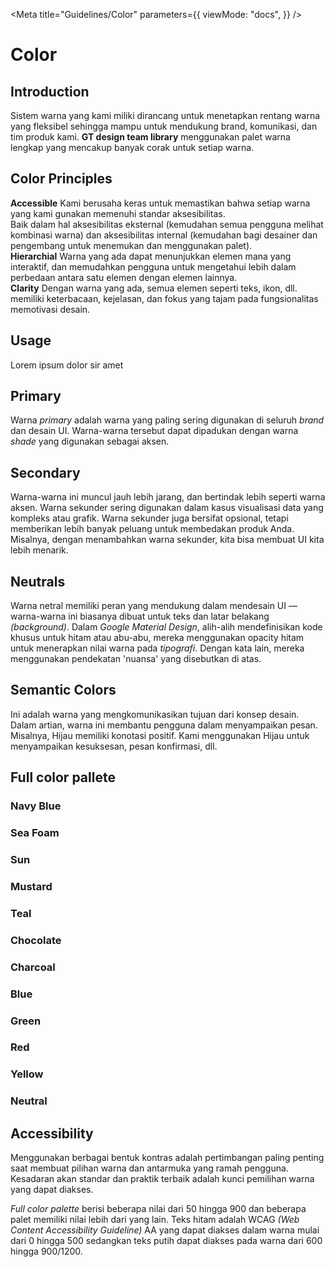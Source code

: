 
<Meta
  title="Guidelines/Color"
  parameters={{
    viewMode: "docs",
  }}
/>

<style>{`
  .link-list {
    display: grid;
    grid-template-columns: 2fr 2fr 2fr;
    grid-template-rows: 1fr;
  }

  .link-item {
    display: block;
    padding: 20px 30px 20px 15px;
    color: #333333;
    display: flex;
    align-items: flex-start;
  }

  .link-item strong {
    font-weight: 700;
    font-size: 18px;
    display: block;
    margin-bottom: 2px;
  }

  .link-item span {
    font-size: 14px;
    line-height: 20px;
    text-align: justify;
  }
`}</style>

# Color

## Introduction

Sistem warna yang kami miliki dirancang untuk menetapkan rentang warna yang fleksibel sehingga mampu untuk mendukung brand, komunikasi, dan tim produk kami. **GT design team library** menggunakan palet warna lengkap yang mencakup banyak corak untuk setiap warna.

## Color Principles

<div className="link-list">
  <div className="link-item">
    <span>
      <strong>Accessible</strong>
      Kami berusaha keras untuk memastikan bahwa setiap warna yang kami gunakan memenuhi
      standar aksesibilitas.
      <br />
      Baik dalam hal aksesibilitas eksternal (kemudahan semua pengguna melihat kombinasi
      warna) dan aksesibilitas internal (kemudahan bagi desainer dan pengembang untuk
      menemukan dan menggunakan palet).
    </span>
  </div>
  <div className="link-item">
    <span>
      <strong>Hierarchial</strong>
      Warna yang ada dapat menunjukkan elemen mana yang interaktif, dan memudahkan
      pengguna untuk mengetahui lebih dalam perbedaan antara satu elemen dengan elemen
      lainnya.
    </span>
  </div>
  <div className="link-item">
    <span>
      <strong>Clarity</strong>
      Dengan warna yang ada, semua elemen seperti teks, ikon, dll. memiliki keterbacaan,
      kejelasan, dan fokus yang tajam pada fungsionalitas memotivasi desain.
    </span>
  </div>
</div>

## Usage

Lorem ipsum dolor sir amet

## Primary

Warna _primary_ adalah warna yang paling sering digunakan di seluruh _brand_ dan desain UI. Warna-warna tersebut dapat dipadukan dengan warna _shade_ yang digunakan sebagai aksen.

<ColorPalette>
  <ColorItem
    title="$primary-navy-blue"
    subtitle="Navy Blue"
    colors={{ NavyBlue: "#1d7ec3" }}
  />
  <ColorItem
    title="$primary-sea-foam"
    subtitle="Sea Foam"
    colors={{ SeaFoam: "#bfdce5" }}
  />
  <ColorItem title="$primary-sun" subtitle="Sun" colors={{ Sun: "#f5a821" }} />
  <ColorItem
    title="$primary-mustard"
    subtitle="Mustard"
    colors={{ Mustard: "#ffe35b" }}
  />
</ColorPalette>

## Secondary

Warna-warna ini muncul jauh lebih jarang, dan bertindak lebih seperti warna aksen. Warna sekunder sering digunakan dalam kasus visualisasi data yang kompleks atau grafik. Warna sekunder juga bersifat opsional, tetapi memberikan lebih banyak peluang untuk membedakan produk Anda. Misalnya, dengan menambahkan warna sekunder, kita bisa membuat UI kita lebih menarik.

<ColorPalette>
  <ColorItem
    title="$secondary-charcoal"
    subtitle="Charcoal"
    colors={{ Charcoal: "#36454f" }}
  />
  <ColorItem
    title="$secondary-teal"
    subtitle="Teal"
    colors={{ Teal: "#08c4b2" }}
  />
  <ColorItem
    title="$secondary-chocolate"
    subtitle="Chocolate"
    colors={{ Chocolate: "#c3621d" }}
  />
</ColorPalette>

## Neutrals

Warna netral memiliki peran yang mendukung dalam mendesain UI — warna-warna ini biasanya dibuat untuk teks dan latar belakang _(background)_. Dalam _Google Material Design_, alih-alih mendefinisikan kode khusus untuk hitam atau abu-abu, mereka menggunakan opacity hitam untuk menerapkan nilai warna pada _tipografi_. Dengan kata lain, mereka menggunakan pendekatan 'nuansa' yang disebutkan di atas.

<ColorPalette>
  <ColorItem
    title="$neutral-0"
    subtitle="White"
    colors={{ White: "#ffffff" }}
  />
  <ColorItem
    title="$neutral-1200"
    subtitle="Black"
    colors={{ Black: "#000000" }}
  />
</ColorPalette>

## Semantic Colors

Ini adalah warna yang mengkomunikasikan tujuan dari konsep desain. Dalam artian, warna ini membantu pengguna dalam menyampaikan pesan. Misalnya, Hijau memiliki konotasi positif. Kami menggunakan Hijau untuk menyampaikan kesuksesan, pesan konfirmasi, dll.

<ColorPalette>
  <ColorItem
    title="$semantic-success"
    subtitle="Success"
    colors={{ Success: "#0ca750" }}
  />
  <ColorItem
    title="$semantic-link"
    subtitle="Link"
    colors={{ Link: "#2079c3" }}
  />
  <ColorItem
    title="$semantic-error"
    subtitle="Error"
    colors={{ Error: "#db3e3e" }}
  />
  <ColorItem
    title="$semantic-warning"
    subtitle="Warning"
    colors={{ Warning: "#ffbc00" }}
  />
</ColorPalette>

## Full color pallete

### Navy Blue

<ColorPalette>
  <ColorItem
    title="$navy-blue-50"
    subtitle="Navy Blue 50"
    colors={{ NavyBlue50: "#d2e5f3" }}
  />
  <ColorItem
    title="$navy-blue-100"
    subtitle="Navy Blue 100"
    colors={{ NavyBlue100: "#bbd8ed" }}
  />
  <ColorItem
    title="$navy-blue-200"
    subtitle="Navy Blue 200"
    colors={{ NavyBlue200: "#a5cbe7" }}
  />
  <ColorItem
    title="$navy-blue-300"
    subtitle="Navy Blue 300"
    colors={{ NavyBlue300: "#8ebee1" }}
  />
  <ColorItem
    title="$navy-blue-400"
    subtitle="Navy Blue 400"
    colors={{ NavyBlue400: "#77b1db" }}
  />
  <ColorItem
    title="$navy-blue-500"
    subtitle="Navy Blue 500"
    colors={{ NavyBlue500: "#61a4d5" }}
  />
  <ColorItem
    title="$navy-blue-600"
    subtitle="Navy Blue 600"
    colors={{ NavyBlue600: "#4a97cf" }}
  />
  <ColorItem
    title="$navy-blue-700"
    subtitle="Navy Blue 700"
    colors={{ NavyBlue700: "#348ac9" }}
  />
  <ColorItem
    title="$navy-blue-800"
    subtitle="Navy Blue 800"
    colors={{ NavyBlue800: "#1d7ec3" }}
  />
  <ColorItem
    title="$navy-blue-900"
    subtitle="Navy Blue 900"
    colors={{ NavyBlue900: "#1a71b0" }}
  />
</ColorPalette>

### Sea Foam

<ColorPalette>
  <ColorItem
    title="$sea-foam-50"
    subtitle="Sea Foam 50"
    colors={{ SeaFoam50: "#e5f1f5" }}
  />
  <ColorItem
    title="$sea-foam-100"
    subtitle="Sea Foam 100"
    colors={{ SeaFoam100: "#bfdce5" }}
  />
  <ColorItem
    title="$sea-foam-200"
    subtitle="Sea Foam 200"
    colors={{ SeaFoam200: "#91c7d9" }}
  />
  <ColorItem
    title="$sea-foam-300"
    subtitle="Sea Foam 300"
    colors={{ SeaFoam300: "#61b3d0" }}
  />
  <ColorItem
    title="$sea-foam-400"
    subtitle="Sea Foam 400"
    colors={{ SeaFoam400: "#3ea5cc" }}
  />
  <ColorItem
    title="$sea-foam-500"
    subtitle="Sea Foam 500"
    colors={{ SeaFoam500: "#1697c8" }}
  />
  <ColorItem
    title="$sea-foam-600"
    subtitle="Sea Foam 600"
    colors={{ SeaFoam600: "#0f8abb" }}
  />
  <ColorItem
    title="$sea-foam-700"
    subtitle="Sea Foam 700"
    colors={{ SeaFoam700: "#0079a9" }}
  />
  <ColorItem
    title="$sea-foam-800"
    subtitle="Sea Foam 800"
    colors={{ SeaFoam800: "#006896" }}
  />
  <ColorItem
    title="$sea-foam-900"
    subtitle="Sea Foam 900"
    colors={{ SeaFoam900: "#004a78" }}
  />
</ColorPalette>

### Sun

<ColorPalette>
  <ColorItem title="$sun-50" subtitle="Sun 50" colors={{ Sun50: "#fef6e9" }} />
  <ColorItem
    title="$sun-100"
    subtitle="Sun 100"
    colors={{ Sun100: "#fdeed3" }}
  />
  <ColorItem
    title="$sun-200"
    subtitle="Sun 200"
    colors={{ Sun200: "#fce5bc" }}
  />
  <ColorItem
    title="$sun-300"
    subtitle="Sun 300"
    colors={{ Sun300: "#fbdca6" }}
  />
  <ColorItem
    title="$sun-400"
    subtitle="Sun 400"
    colors={{ Sun400: "#fad490" }}
  />
  <ColorItem
    title="$sun-500"
    subtitle="Sun 500"
    colors={{ Sun500: "#f9cb7a" }}
  />
  <ColorItem
    title="$sun-600"
    subtitle="Sun 600"
    colors={{ Sun600: "#f8c264" }}
  />
  <ColorItem
    title="$sun-700"
    subtitle="Sun 700"
    colors={{ Sun700: "#f7b94d" }}
  />
  <ColorItem
    title="$sun-800"
    subtitle="Sun 800"
    colors={{ Sun800: "#f5a821" }}
  />
  <ColorItem
    title="$sun-900"
    subtitle="Sun 900"
    colors={{ Sun900: "#dd971e" }}
  />
</ColorPalette>

### Mustard

<ColorPalette>
  <ColorItem
    title="$mustard-50"
    subtitle="Mustard 50"
    colors={{ Mustard50: "#fff9d8" }}
  />
  <ColorItem
    title="$mustard-100"
    subtitle="Mustard 100"
    colors={{ Mustard100: "#fff6cb" }}
  />
  <ColorItem
    title="$mustard-200"
    subtitle="Mustard 200"
    colors={{ Mustard200: "#fff3ba" }}
  />
  <ColorItem
    title="$mustard-300"
    subtitle="Mustard 300"
    colors={{ Mustard300: "#fff0a3" }}
  />
  <ColorItem
    title="$mustard-400"
    subtitle="Mustard 400"
    colors={{ Mustard400: "#ffea84" }}
  />
  <ColorItem
    title="$mustard-500"
    subtitle="Mustard 500"
    colors={{ Mustard500: "#ffe35b" }}
  />
  <ColorItem
    title="$mustard-600"
    subtitle="Mustard 600"
    colors={{ Mustard600: "#e9ca3d" }}
  />
  <ColorItem
    title="$mustard-700"
    subtitle="Mustard 700"
    colors={{ Mustard700: "#d7b323" }}
  />
  <ColorItem
    title="$mustard-800"
    subtitle="Mustard 800"
    colors={{ Mustard800: "#af9125" }}
  />
  <ColorItem
    title="$mustard-900"
    subtitle="Mustard 900"
    colors={{ Mustard900: "#8f7726" }}
  />
</ColorPalette>

### Teal

<ColorPalette>
  <ColorItem
    title="$teal-50"
    subtitle="Teal 50"
    colors={{ Teal50: "#ddf5f2" }}
  />
  <ColorItem
    title="$teal-100"
    subtitle="Teal 100"
    colors={{ Teal100: "#cdf7ef" }}
  />
  <ColorItem
    title="$teal-200"
    subtitle="Teal 200"
    colors={{ Teal200: "#b3f2e6" }}
  />
  <ColorItem
    title="$teal-300"
    subtitle="Teal 300"
    colors={{ Teal300: "#7dead5" }}
  />
  <ColorItem
    title="$teal-400"
    subtitle="Teal 400"
    colors={{ Teal400: "#24e0c5" }}
  />
  <ColorItem
    title="$teal-500"
    subtitle="Teal 500"
    colors={{ Teal500: "#08c4b2" }}
  />
  <ColorItem
    title="$teal-600"
    subtitle="Teal 600"
    colors={{ Teal600: "#00a99c" }}
  />
  <ColorItem
    title="$teal-700"
    subtitle="Teal 700"
    colors={{ Teal700: "#0b968f" }}
  />
  <ColorItem
    title="$teal-800"
    subtitle="Teal 800"
    colors={{ Teal800: "#067c7c" }}
  />
  <ColorItem
    title="$teal-900"
    subtitle="Teal 900"
    colors={{ Teal900: "#026661" }}
  />
</ColorPalette>

### Chocolate

<ColorPalette>
  <ColorItem
    title="$chocolate-50"
    subtitle="Chocolate 50"
    colors={{ Chocolate50: "#faf3e3" }}
  />
  <ColorItem
    title="$chocolate-100"
    subtitle="Chocolate 100"
    colors={{ Chocolate100: "#f4e0b8" }}
  />
  <ColorItem
    title="$chocolate-200"
    subtitle="Chocolate 200"
    colors={{ Chocolate200: "#edcc8a" }}
  />
  <ColorItem
    title="$chocolate-300"
    subtitle="Chocolate 300"
    colors={{ Chocolate300: "#e7b95e" }}
  />
  <ColorItem
    title="$chocolate-400"
    subtitle="Chocolate 400"
    colors={{ Chocolate400: "#e3aa41" }}
  />
  <ColorItem
    title="$chocolate-500"
    subtitle="Chocolate 500"
    colors={{ Chocolate500: "#e09d30" }}
  />
  <ColorItem
    title="$chocolate-600"
    subtitle="Chocolate 600"
    colors={{ Chocolate600: "#dc922b" }}
  />
  <ColorItem
    title="$chocolate-700"
    subtitle="Chocolate 700"
    colors={{ Chocolate700: "#d58426" }}
  />
  <ColorItem
    title="$chocolate-800"
    subtitle="Chocolate 800"
    colors={{ Chocolate800: "#cf7722" }}
  />
  <ColorItem
    title="$chocolate-900"
    subtitle="Chocolate 900"
    colors={{ Chocolate900: "#c3621d" }}
  />
</ColorPalette>

### Charcoal

<ColorPalette>
  <ColorItem
    title="$charcoal-50"
    subtitle="Charcoal 50"
    colors={{ Charcoal50: "#ebeff2" }}
  />
  <ColorItem
    title="$charcoal-100"
    subtitle="Charcoal 100"
    colors={{ Charcoal100: "#ced7dd" }}
  />
  <ColorItem
    title="$charcoal-200"
    subtitle="Charcoal 200"
    colors={{ Charcoal200: "#afbdc6" }}
  />
  <ColorItem
    title="$charcoal-300"
    subtitle="Charcoal 300"
    colors={{ Charcoal300: "#8fa2af" }}
  />
  <ColorItem
    title="$charcoal-400"
    subtitle="Charcoal 400"
    colors={{ Charcoal400: "#788e9d" }}
  />
  <ColorItem
    title="$charcoal-500"
    subtitle="Charcoal 500"
    colors={{ Charcoal500: "#607a8c" }}
  />
  <ColorItem
    title="$charcoal-600"
    subtitle="Charcoal 600"
    colors={{ Charcoal600: "#546c7a" }}
  />
  <ColorItem
    title="$charcoal-700"
    subtitle="Charcoal 700"
    colors={{ Charcoal700: "#445864" }}
  />
  <ColorItem
    title="$charcoal-800"
    subtitle="Charcoal 800"
    colors={{ Charcoal800: "#36454f" }}
  />
  <ColorItem
    title="$charcoal-900"
    subtitle="Charcoal 900"
    colors={{ Charcoal900: "#253038" }}
  />
</ColorPalette>

### Blue

<ColorPalette>
  <ColorItem
    title="$blue-50"
    subtitle="Blue 50"
    colors={{ Blue50: "#e9f8ff" }}
  />
  <ColorItem
    title="$blue-100"
    subtitle="Blue 100"
    colors={{ Blue100: "#dcf2ff" }}
  />
  <ColorItem
    title="$blue-200"
    subtitle="Blue 200"
    colors={{ Blue200: "#c7e4f9" }}
  />
  <ColorItem
    title="$blue-300"
    subtitle="Blue 300"
    colors={{ Blue300: "#a1d2f8" }}
  />
  <ColorItem
    title="$blue-400"
    subtitle="Blue 400"
    colors={{ Blue400: "#56adf5" }}
  />
  <ColorItem
    title="$blue-500"
    subtitle="Blue 500"
    colors={{ Blue500: "#3896e3" }}
  />
  <ColorItem
    title="$blue-600"
    subtitle="Blue 600"
    colors={{ Blue600: "#2b87d3" }}
  />
  <ColorItem
    title="$blue-700"
    subtitle="Blue 700"
    colors={{ Blue700: "#2079c3" }}
  />
  <ColorItem
    title="$blue-800"
    subtitle="Blue 800"
    colors={{ Blue800: "#116daa" }}
  />
  <ColorItem
    title="$blue-900"
    subtitle="Blue 900"
    colors={{ Blue900: "#0c5689" }}
  />
</ColorPalette>

### Green

<ColorPalette>
  <ColorItem
    title="$green-50"
    subtitle="Green 50"
    colors={{ Green50: "#ebf9eb" }}
  />
  <ColorItem
    title="$green-100"
    subtitle="Green 100"
    colors={{ Green100: "#d7f4d7" }}
  />
  <ColorItem
    title="$green-200"
    subtitle="Green 200"
    colors={{ Green200: "#c2f2bd" }}
  />
  <ColorItem
    title="$green-300"
    subtitle="Green 300"
    colors={{ Green300: "#98e58e" }}
  />
  <ColorItem
    title="$green-400"
    subtitle="Green 400"
    colors={{ Green400: "#75dd66" }}
  />
  <ColorItem
    title="$green-500"
    subtitle="Green 500"
    colors={{ Green500: "#59cb59" }}
  />
  <ColorItem
    title="$green-600"
    subtitle="Green 600"
    colors={{ Green600: "#2bb656" }}
  />
  <ColorItem
    title="$green-700"
    subtitle="Green 700"
    colors={{ Green700: "#0ca750" }}
  />
  <ColorItem
    title="$green-800"
    subtitle="Green 800"
    colors={{ Green800: "#008b46" }}
  />
  <ColorItem
    title="$green-900"
    subtitle="Green 900"
    colors={{ Green900: "#006b40" }}
  />
</ColorPalette>

### Red

<ColorPalette>
  <ColorItem title="$red-50" subtitle="Red 50" colors={{ Red50: "#ffeae9" }} />
  <ColorItem
    title="$red-100"
    subtitle="Red 100"
    colors={{ Red100: "#ffd5d2" }}
  />
  <ColorItem
    title="$red-200"
    subtitle="Red 200"
    colors={{ Red200: "#ffb8b1" }}
  />
  <ColorItem
    title="$red-300"
    subtitle="Red 300"
    colors={{ Red300: "#ff9c8f" }}
  />
  <ColorItem
    title="$red-400"
    subtitle="Red 400"
    colors={{ Red400: "#ff7f6e" }}
  />
  <ColorItem
    title="$red-500"
    subtitle="Red 500"
    colors={{ Red500: "#f76054" }}
  />
  <ColorItem
    title="$red-600"
    subtitle="Red 600"
    colors={{ Red600: "#ed4c42" }}
  />
  <ColorItem
    title="$red-700"
    subtitle="Red 700"
    colors={{ Red700: "#db3e3e" }}
  />
  <ColorItem
    title="$red-800"
    subtitle="Red 800"
    colors={{ Red800: "#c63434" }}
  />
  <ColorItem
    title="$red-900"
    subtitle="Red 900"
    colors={{ Red900: "#992222" }}
  />
</ColorPalette>

### Yellow

<ColorPalette>
  <ColorItem
    title="$yellow-50"
    subtitle="Yellow 50"
    colors={{ Yellow50: "#fff8e2" }}
  />
  <ColorItem
    title="$yellow-100"
    subtitle="Yellow 100"
    colors={{ Yellow100: "#fdefcd" }}
  />
  <ColorItem
    title="$yellow-200"
    subtitle="Yellow 200"
    colors={{ Yellow200: "#ffe99a" }}
  />
  <ColorItem
    title="$yellow-300"
    subtitle="Yellow 300"
    colors={{ Yellow300: "#ffe16e" }}
  />
  <ColorItem
    title="$yellow-400"
    subtitle="Yellow 400"
    colors={{ Yellow400: "#ffd943" }}
  />
  <ColorItem
    title="$yellow-500"
    subtitle="Yellow 500"
    colors={{ Yellow500: "#ffcd1c" }}
  />
  <ColorItem
    title="$yellow-600"
    subtitle="Yellow 600"
    colors={{ Yellow600: "#ffbc00" }}
  />
  <ColorItem
    title="$yellow-700"
    subtitle="Yellow 700"
    colors={{ Yellow700: "#dd9903" }}
  />
  <ColorItem
    title="$yellow-800"
    subtitle="Yellow 800"
    colors={{ Yellow800: "#ba7506" }}
  />
  <ColorItem
    title="$yellow-900"
    subtitle="Yellow 900"
    colors={{ Yellow900: "#944c0c" }}
  />
</ColorPalette>

### Neutral

<ColorPalette>
  <ColorItem
    title="$neutral-0"
    subtitle="Neutral 0"
    colors={{ Neutral0: "#ffffff" }}
  />
  <ColorItem
    title="$neutral-50"
    subtitle="Neutral 50"
    colors={{ Neutral50: "#f9fafa" }}
  />
  <ColorItem
    title="$neutral-100"
    subtitle="Neutral 100"
    colors={{ Neutral100: "#f3f4f4" }}
  />
  <ColorItem
    title="$neutral-200"
    subtitle="Neutral 200"
    colors={{ Neutral200: "#dee1e1" }}
  />
  <ColorItem
    title="$neutral-300"
    subtitle="Neutral 300"
    colors={{ Neutral300: "#c8cccc" }}
  />
  <ColorItem
    title="$neutral-400"
    subtitle="Neutral 400"
    colors={{ Neutral400: "#b0b6b7" }}
  />
  <ColorItem
    title="$neutral-500"
    subtitle="Neutral 500"
    colors={{ Neutral500: "#929a9b" }}
  />
  <ColorItem
    title="$neutral-600"
    subtitle="Neutral 600"
    colors={{ Neutral600: "#6e797a" }}
  />
  <ColorItem
    title="$neutral-700"
    subtitle="Neutral 700"
    colors={{ Neutral700: "#515e5f" }}
  />
  <ColorItem
    title="$neutral-800"
    subtitle="Neutral 800"
    colors={{ Neutral800: "#364141" }}
  />
  <ColorItem
    title="$neutral-900"
    subtitle="Neutral 900"
    colors={{ Neutral900: "#273333" }}
  />
  <ColorItem
    title="$neutral-1000"
    subtitle="Neutral 1000"
    colors={{ Neutral1000: "#162020" }}
  />
  <ColorItem
    title="$neutral-1100"
    subtitle="Neutral 1100"
    colors={{ Neutral1100: "#040404" }}
  />
  <ColorItem
    title="$neutral-1200"
    subtitle="Neutral 1200"
    colors={{ Neutral1200: "#000000" }}
  />
</ColorPalette>

## Accessibility

Menggunakan berbagai bentuk kontras adalah pertimbangan paling penting saat membuat pilihan warna dan antarmuka yang ramah pengguna. Kesadaran akan standar dan praktik terbaik adalah kunci pemilihan warna yang dapat diakses.

_Full color palette_ berisi beberapa nilai dari 50 hingga 900 dan beberapa palet memiliki nilai lebih dari yang lain. Teks hitam adalah WCAG _(Web Content Accessibility Guideline)_ AA yang dapat diakses dalam warna mulai dari 0 hingga 500 sedangkan teks putih dapat diakses pada warna dari 600 hingga 900/1200.
